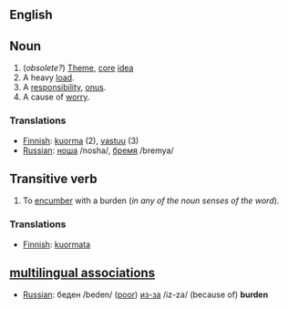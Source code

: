 ==English==

==Noun==

# (''obsolete?'') [[Theme]], [[core]] [[idea]]
# A heavy [[load]].
# A [[responsibility]], [[onus]].
# A cause of [[worry]].

===Translations===
*[[Finnish]]: [[kuorma]] (2), [[vastuu]] (3) 
*[[Russian]]: [[:ru:ноша|ноша]] /nosha/, [[:ru:бремя|бремя]] /bremya/

==Transitive verb==

# To [[encumber]] with a burden (''in any of the noun senses of the word'').

===Translations===
*[[Finnish]]: [[kuormata]]

==[[multilingual associations]]==
*[[Russian]]: беден /beden/ ([[poor]]) [[:ru:из-за|из-за]] /iz-za/ (because of) '''burden'''